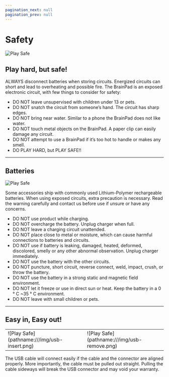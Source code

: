 ```yaml
---
pagination_next: null
pagination_prev: null
---
```


# Safety


![Play Safe](pathname:///img/play-safe.png)

## Play hard, but safe!

ALWAYS disconnect batteries when storing circuits. Energized circuits can short and lead to overheating and possible fire. The BrainPad is an exposed electronic circuit, with few things to consider for safety:

* DO NOT leave unsupervised with children under 13 or pets.
* DO NOT snatch the circuit from someone’s hand. The circuit has sharp edges.
* DO NOT bring near water. Similar to a phone the BrainPad does not like water.
* DO NOT touch metal objects on the BrainPad. A paper clip can easily damage any circuit.
* DO NOT attempt to use a BrainPad if it’s too hot to handle or makes any smell.
* DO PLAY HARD, but PLAY SAFE!!

---

## Batteries

![Play Safe](pathname:///img/lipo-warning.png)

Some accessories ship with commonly used Lithium-Polymer rechargeable batteries. When using exposed circuits, extra precaution is necessary. Read the warning carefully and contact us before use if unsure or have any concerns.

* DO NOT use product while charging.
* DO NOT overcharge the battery. Unplug charger when full.
* DO NOT leave a charging circuit unattended.
* DO NOT place close to metal or moisture, which can cause harmful connections to batteries and circuits.
* DO NOT use if battery is leaking, damaged, heated, deformed, discolored, smelly or any other abnormal observation. Unplug charger immediately.
* DO NOT use the battery with the other circuits.
* DO NOT puncture, short circuit, reverse connect, weld, impact, crush, or throw the battery.
* DO NOT use the battery in a strong static and magnetic field environment.
* DO NOT let it freeze or use in direct sun or heat. Keep the battery in a 0 ° C ~35 ° C environment.
* DO NOT leave with small children or pets.

---

## Easy in, Easy out!

<table>
<td width='50%'>
![Play Safe](pathname:///img/usb-insert.png)
</td>
<td width='50%'>
![Play Safe](pathname:///img/usb-remove.png)
</td>
</table>

The USB cable will connect easily if the cable and the connector are aligned properly. More importantly, the cable must be pulled out straight. Pulling the cable sideways will break the USB connector and may void your warranty.
